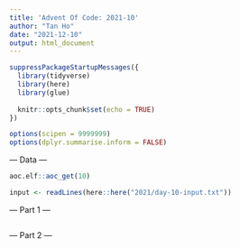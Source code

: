 ```yaml
---
title: 'Advent Of Code: 2021-10'
author: "Tan Ho"
date: "2021-12-10"
output: html_document
---
```


```r
suppressPackageStartupMessages({
  library(tidyverse)
  library(here)
  library(glue)
  
  knitr::opts_chunk$set(echo = TRUE)
})

options(scipen = 9999999)
options(dplyr.summarise.inform = FALSE)
```

--- Data ---

```r
aoc.elf::aoc_get(10)
```

```r
input <- readLines(here::here("2021/day-10-input.txt"))
```

--- Part 1 ---

```r

```

--- Part 2 ---

```r

```

